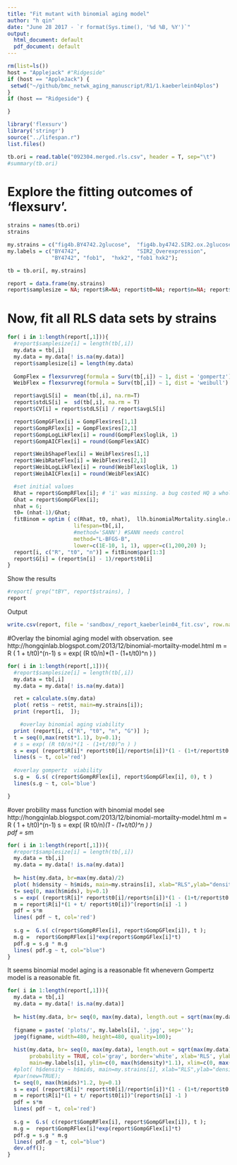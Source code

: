 ```yaml
---
title: "Fit mutant with binomial aging model"
author: "h qin"
date: "June 28 2017 - `r format(Sys.time(), '%d %B, %Y')`"
output:
  html_document: default
  pdf_document: default
---
```


```r
rm(list=ls())
host = "Applejack" #"Ridgeside"
if (host == "AppleJack") {
 setwd("~/github/bmc_netwk_aging_manuscript/R1/1.kaeberlein04plos")
}
if (host == "Ridgeside") {

}

library('flexsurv')
library('stringr')
source("../lifespan.r")
list.files()
```


```r
tb.ori = read.table("092304.merged.rls.csv", header = T, sep="\t")
#summary(tb.ori)
```

# Explore the fitting outcomes of 'flexsurv'. 
```r
strains = names(tb.ori)
strains
```

```r
my.strains = c("fig4b.BY4742.2glucose",  "fig4b.by4742.SIR2.ox.2glucose",  "fig2a.sir2", "fig2b.sir2",              "fig1b.BY4742", "fig1b.fob1","fig1b.hxk2","fig1b.fob1.hxk2"   )
my.labels = c("BY4742",                  "SIR2_Overexpression",             'sir2',     'sir2', 
              "BY4742", "fob1",  "hxk2", "fob1 hxk2");

tb = tb.ori[, my.strains]

report = data.frame(my.strains)
report$samplesize = NA; report$R=NA; report$t0=NA; report$n=NA; report$G=NA; #report$longfilename=NA; 

```


# Now, fit all RLS data sets by strains

```r
for( i in 1:length(report[,1])){
  #report$samplesize[i] = length(tb[,i])
  my.data = tb[,i]
  my.data = my.data[! is.na(my.data)]
  report$samplesize[i] = length(my.data)
  
  GompFlex = flexsurvreg(formula = Surv(tb[,i]) ~ 1, dist = 'gompertz')
  WeibFlex = flexsurvreg(formula = Surv(tb[,i]) ~ 1, dist = 'weibull')

  report$avgLS[i] =  mean(tb[,i], na.rm=T)
  report$stdLS[i] =  sd(tb[,i], na.rm = T)
  report$CV[i] = report$stdLS[i] / report$avgLS[i]

  report$GompGFlex[i] = GompFlex$res[1,1]
  report$GompRFlex[i] = GompFlex$res[2,1]
  report$GompLogLikFlex[i] = round(GompFlex$loglik, 1)
  report$GompAICFlex[i] = round(GompFlex$AIC)

  report$WeibShapeFlex[i] = WeibFlex$res[1,1]
  report$WeibRateFlex[i] = WeibFlex$res[2,1]
  report$WeibLogLikFlex[i] = round(WeibFlex$loglik, 1)  
  report$WeibAICFlex[i] = round(WeibFlex$AIC)

  #set initial values
  Rhat = report$GompRFlex[i]; # 'i' was missing. a bug costed HQ a whole afternoon.
  Ghat = report$GompGFlex[i];
  nhat = 6;  
  t0= (nhat-1)/Ghat;
  fitBinom = optim ( c(Rhat, t0, nhat),  llh.binomialMortality.single.run, 
                     lifespan=tb[,i], 
                     #method='SANN') #SANN needs control  
                     method="L-BFGS-B", 
                     lower=c(1E-10, 1, 1), upper=c(1,200,20) );  
  report[i, c("R", "t0", "n")] = fitBinom$par[1:3]
  report$G[i] = (report$n[i] - 1)/report$t0[i]
}
```

Show the results
```r
#report[ grep("tBY", report$strains), ]
report
```


Output
```r
write.csv(report, file = 'sandbox/_report_kaeberlein04_fit.csv', row.names = FALSE)

```

#Overlay the binomial aging model with observation. 
see  http://hongqinlab.blogspot.com/2013/12/binomial-mortailty-model.html
 m = R ( 1 + t/t0)^(n-1)
 s = exp( (R t0/n)*(1 - (1+t/t0)^n ) )  

```r
for( i in 1:length(report[,1])){
  #report$samplesize[i] = length(tb[,i])
  my.data = tb[,i]
  my.data = my.data[! is.na(my.data)]

  ret = calculate.s(my.data)
  plot( ret$s ~ ret$t, main=my.strains[i]);
  print (report[i,  ]);

    #overlay binomial aging viability
  print (report[i, c("R", "t0", "n", "G")] );
  t = seq(0,max(ret$t*1.1), by=0.1);
  # s = exp( (R t0/n)*(1 - (1+t/t0)^n ) )  
  s = exp( (report$R[i]* report$t0[i]/report$n[i])*(1 - (1+t/report$t0[i])^report$n[i] ) ) ; 
  lines(s ~ t, col='red')
  
  #overlay gompertz  viability
  s.g =  G.s( c(report$GompRFlex[i], report$GompGFlex[i], 0), t )
  lines(s.g ~ t, col='blue')

}  
```


#over probility mass function with binomial model
see  http://hongqinlab.blogspot.com/2013/12/binomial-mortailty-model.html
 m = R ( 1 + t/t0)^(n-1)
 s = exp( (R t0/n)*(1 - (1+t/t0)^n ) )  
 pdf = s*m
 
```r
for( i in 1:length(report[,1])){
  #report$samplesize[i] = length(tb[,i])
  my.data = tb[,i]
  my.data = my.data[! is.na(my.data)]
  
  h= hist(my.data, br=max(my.data)/2)
  plot( h$density ~ h$mids, main=my.strains[i], xlab="RLS",ylab="density")
  t= seq(0, max(h$mids), by=0.1)
  s = exp( (report$R[i]* report$t0[i]/report$n[i])*(1 - (1+t/report$t0[i])^report$n[i] ) ) ; 
  m = report$R[i]*(1 + t/ report$t0[i])^(report$n[i] -1 )
  pdf = s*m
  lines( pdf ~ t, col='red')
  
  s.g =  G.s( c(report$GompRFlex[i], report$GompGFlex[i]), t ); 
  m.g =  report$GompRFlex[i]*exp(report$GompGFlex[i]*t)
  pdf.g = s.g * m.g
  lines( pdf.g ~ t, col="blue")
}
```



It seems binomial model aging is a reasonable fit whenevern Gompertz model is a reasonable fit. 
```r

for( i in 1:length(report[,1])){
  my.data = tb[,i]
  my.data = my.data[! is.na(my.data)]
  
  h= hist(my.data, br= seq(0, max(my.data), length.out = sqrt(max(my.data))+7 ));
  
  figname = paste( 'plots/', my.labels[i], '.jpg', sep='');
  jpeg(figname, width=480, height=480, quality=100);
  
  hist(my.data, br= seq(0, max(my.data), length.out = sqrt(max(my.data))+7 ),
       probability = TRUE, col='gray', border='white', xlab='RLS', ylab='probability',
       main=my.labels[i], ylim=c(0, max(h$density)*1.1), xlim=c(0, max(h$mids)*1.1))
  #plot( h$density ~ h$mids, main=my.strains[i], xlab="RLS",ylab="density")
  #par(new=TRUE);
  t= seq(0, max(h$mids)*1.2, by=0.1)
  s = exp( (report$R[i]* report$t0[i]/report$n[i])*(1 - (1+t/report$t0[i])^report$n[i] ) ) ; 
  m = report$R[i]*(1 + t/ report$t0[i])^(report$n[i] -1 )
  pdf = s*m
  lines( pdf ~ t, col='red')
  
  s.g =  G.s( c(report$GompRFlex[i], report$GompGFlex[i]), t ); 
  m.g =  report$GompRFlex[i]*exp(report$GompGFlex[i]*t)
  pdf.g = s.g * m.g
  lines( pdf.g ~ t, col="blue")
  dev.off();
}

```

